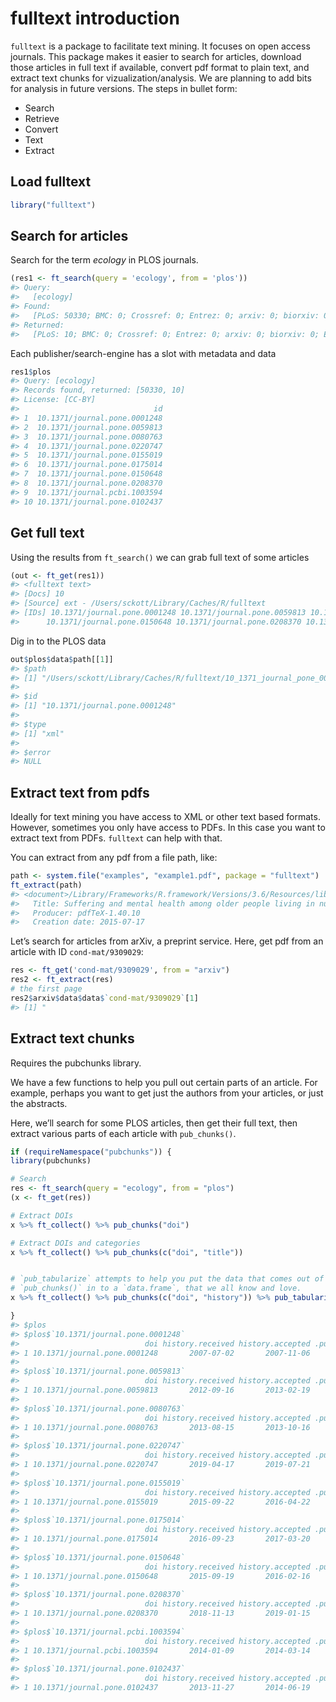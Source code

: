<!--
%\VignetteEngine{knitr::knitr}
%\VignetteIndexEntry{fulltext introduction}
%\VignetteEncoding{UTF-8}
-->



fulltext introduction
======

`fulltext` is a package to facilitate text mining. It focuses on open access journals. This package makes it easier to search for articles, download those articles in full text if available, convert pdf format to plain text, and extract text chunks for vizualization/analysis. We are planning to add bits for analysis in future versions. The steps in bullet form:

* Search
* Retrieve
* Convert
* Text
* Extract

## Load fulltext


```r
library("fulltext")
```

## Search for articles

Search for the term _ecology_ in PLOS journals.


```r
(res1 <- ft_search(query = 'ecology', from = 'plos'))
#> Query:
#>   [ecology] 
#> Found:
#>   [PLoS: 50330; BMC: 0; Crossref: 0; Entrez: 0; arxiv: 0; biorxiv: 0; Europe PMC: 0; Scopus: 0; Microsoft: 0] 
#> Returned:
#>   [PLoS: 10; BMC: 0; Crossref: 0; Entrez: 0; arxiv: 0; biorxiv: 0; Europe PMC: 0; Scopus: 0; Microsoft: 0]
```

Each publisher/search-engine has a slot with metadata and data


```r
res1$plos
#> Query: [ecology] 
#> Records found, returned: [50330, 10] 
#> License: [CC-BY] 
#>                              id
#> 1  10.1371/journal.pone.0001248
#> 2  10.1371/journal.pone.0059813
#> 3  10.1371/journal.pone.0080763
#> 4  10.1371/journal.pone.0220747
#> 5  10.1371/journal.pone.0155019
#> 6  10.1371/journal.pone.0175014
#> 7  10.1371/journal.pone.0150648
#> 8  10.1371/journal.pone.0208370
#> 9  10.1371/journal.pcbi.1003594
#> 10 10.1371/journal.pone.0102437
```

## Get full text

Using the results from `ft_search()` we can grab full text of some articles


```r
(out <- ft_get(res1))
#> <fulltext text>
#> [Docs] 10 
#> [Source] ext - /Users/sckott/Library/Caches/R/fulltext 
#> [IDs] 10.1371/journal.pone.0001248 10.1371/journal.pone.0059813 10.1371/journal.pone.0080763 10.1371/journal.pone.0220747 10.1371/journal.pone.0155019 10.1371/journal.pone.0175014
#>      10.1371/journal.pone.0150648 10.1371/journal.pone.0208370 10.1371/journal.pcbi.1003594 10.1371/journal.pone.0102437 ...
```

Dig in to the PLOS data


```r
out$plos$data$path[[1]]
#> $path
#> [1] "/Users/sckott/Library/Caches/R/fulltext/10_1371_journal_pone_0001248.xml"
#> 
#> $id
#> [1] "10.1371/journal.pone.0001248"
#> 
#> $type
#> [1] "xml"
#> 
#> $error
#> NULL
```

## Extract text from pdfs

Ideally for text mining you have access to XML or other text based formats. However, 
sometimes you only have access to PDFs. In this case you want to extract text 
from PDFs. `fulltext` can help with that. 

You can extract from any pdf from a file path, like:


```r
path <- system.file("examples", "example1.pdf", package = "fulltext")
ft_extract(path)
#> <document>/Library/Frameworks/R.framework/Versions/3.6/Resources/library/fulltext/examples/example1.pdf
#>   Title: Suffering and mental health among older people living in nursing homes---a mixed-methods study
#>   Producer: pdfTeX-1.40.10
#>   Creation date: 2015-07-17
```

Let's search for articles from arXiv, a preprint service. Here, get pdf from 
an article with ID `cond-mat/9309029`:


```r
res <- ft_get('cond-mat/9309029', from = "arxiv")
res2 <- ft_extract(res)
# the first page
res2$arxiv$data$data$`cond-mat/9309029`[1]
#> [1] "                                                                                                                          FERMILAB-PUB-93/15-T\n                                                                                                                                       March 1993\n                                                                                                                             Revised: January 1994\n                                           The Thermodynamics and Economics of Waste\n                                           Dallas C. Kennedy, Research Associate,\narXiv:cond-mat/9309029v8 26 Jan 1994\n                                           Fermi National Accelerator Laboratory,\n                                           P.O. Box 500 MS106, Batavia, Illinois 60510 USA∗\n                                                                                         Abstract\n                                       The increasingly relevant problem of natural resource use and waste production, disposal, and reuse is\n                                       examined from several viewpoints: economic, technical, and thermodynamic. Alternative economies are\n                                       studied, with emphasis on recycling of waste to close the natural resource cycle. The physical nature of\n                                       human economies and constraints on recycling and energy efficiency are stated in terms of entropy and\n                                       complexity.\n                                           What is a cynic? A man who knows the price of everything, and the value of nothing.\n                                                                                                                                      Oscar Wilde [1]\n                                            Our planet is finite in size and, except for a few energy and matter flows, its biosphere forms a closed\n                                       system. The envelope that makes life possible extends a small distance below the surface of the Earth and\n                                       less than a hundred miles into the atmosphere. While almost closed, the biosphere is not static, but is\n                                       constantly changing, moving flows of energy, air, water, soil, and life around in a shifting, never-repeating\n                                       pattern. The combination of general physical laws and the specific properties of the Earth places important\n                                       constraints on the activities of life, some embodied in the metabolism and forms of living creatures, others\n                                       imprinted into their genes by selective effects. All life needs sources of energy for sustenance and imposes\n                                       a burden of waste on its environment. Since this waste is usually harmful to the creatures emitting it, the\n                                       environment must, if these creatures are to continue living, break the waste down into less toxic forms and\n                                       possibly reuse it.\n                                            The growing dominance of humankind over the planet, both by technological power and by numbers,\n                                       imposes certain costs on the biosphere, sometimes a result of conscious attempts at controlling Nature, but\n                                       more frequently by unwitting influence. Moreover, the burden of carrying the activities of human sustenance,\n                                       unlike that of other animals, cannot be understood by considering the physical and biological activities of each\n                                       person in isolation. Because of their unique position at the top of the food chain, their tool-making abilities,\n                                       and the co-operative character of human activities (the division of labor or specialization), the physical and\n                                       biological aspects must be considered together in the context of the peculiarities of economic life [2]. The\n                                       economic aspects take on an independent importance because of the absence of any automatic, given means\n                                       of human subsistence and the extension of individual self-sufficiency by surplus production and trading [3].\n                                       This point of view is necessary for comprehending the ecological significance of all economies more elaborate\n                                       than the simplest subsistence or household economies, up to and including the most sophisticated systems\n                                       of technology and trade. On the other hand, the formulation of economic theory has generally taken place,\n                                         * Present address: Department of Physics, University of Florida, Gainesville, Florida 32611 USA\n                                                                                              1\n"
```

## Extract text chunks

Requires the pubchunks library.

We have a few functions to help you pull out certain parts of an article. 
For example, perhaps you want to get just the authors from your articles, 
or just the abstracts. 

Here, we'll search for some PLOS articles, then get their full text, then
extract various parts of each article with `pub_chunks()`.


```r
if (requireNamespace("pubchunks")) {
library(pubchunks)

# Search
res <- ft_search(query = "ecology", from = "plos")
(x <- ft_get(res))

# Extract DOIs
x %>% ft_collect() %>% pub_chunks("doi")

# Extract DOIs and categories
x %>% ft_collect() %>% pub_chunks(c("doi", "title"))


# `pub_tabularize` attempts to help you put the data that comes out of 
# `pub_chunks()` in to a `data.frame`, that we all know and love. 
x %>% ft_collect() %>% pub_chunks(c("doi", "history")) %>% pub_tabularize()

}
#> $plos
#> $plos$`10.1371/journal.pone.0001248`
#>                            doi history.received history.accepted .publisher
#> 1 10.1371/journal.pone.0001248       2007-07-02       2007-11-06       plos
#> 
#> $plos$`10.1371/journal.pone.0059813`
#>                            doi history.received history.accepted .publisher
#> 1 10.1371/journal.pone.0059813       2012-09-16       2013-02-19       plos
#> 
#> $plos$`10.1371/journal.pone.0080763`
#>                            doi history.received history.accepted .publisher
#> 1 10.1371/journal.pone.0080763       2013-08-15       2013-10-16       plos
#> 
#> $plos$`10.1371/journal.pone.0220747`
#>                            doi history.received history.accepted .publisher
#> 1 10.1371/journal.pone.0220747       2019-04-17       2019-07-21       plos
#> 
#> $plos$`10.1371/journal.pone.0155019`
#>                            doi history.received history.accepted .publisher
#> 1 10.1371/journal.pone.0155019       2015-09-22       2016-04-22       plos
#> 
#> $plos$`10.1371/journal.pone.0175014`
#>                            doi history.received history.accepted .publisher
#> 1 10.1371/journal.pone.0175014       2016-09-23       2017-03-20       plos
#> 
#> $plos$`10.1371/journal.pone.0150648`
#>                            doi history.received history.accepted .publisher
#> 1 10.1371/journal.pone.0150648       2015-09-19       2016-02-16       plos
#> 
#> $plos$`10.1371/journal.pone.0208370`
#>                            doi history.received history.accepted .publisher
#> 1 10.1371/journal.pone.0208370       2018-11-13       2019-01-15       plos
#> 
#> $plos$`10.1371/journal.pcbi.1003594`
#>                            doi history.received history.accepted .publisher
#> 1 10.1371/journal.pcbi.1003594       2014-01-09       2014-03-14       plos
#> 
#> $plos$`10.1371/journal.pone.0102437`
#>                            doi history.received history.accepted .publisher
#> 1 10.1371/journal.pone.0102437       2013-11-27       2014-06-19       plos
```
